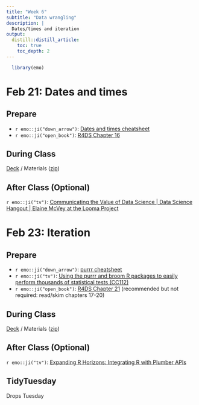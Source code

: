 ```yaml
---
title: "Week 6"
subtitle: "Data wrangling"
description: |
  Dates/times and iteration
output:
  distill::distill_article:
    toc: true
    toc_depth: 2
---
```


```r
  library(emo)
```

# Feb 21: Dates and times

## Prepare

* `r emo::ji("down_arrow")`: [Dates and times cheatsheet](https://raw.githubusercontent.com/rstudio/cheatsheets/main/lubridate.pdf)
* `r emo::ji("open_book")`: [R4DS Chapter 16](https://r4ds.had.co.nz/dates-and-times.html)
  
## During Class

[Deck](https://ericpgreen.github.io/glhlth562/materials/wrangling7/wrangling7_deck.html) / Materials ([zip](https://www.dropbox.com/s/4g06bxw6xm6wj4c/wrangling7.zip?dl=1))

## After Class (Optional)

`r emo::ji("tv")`: [Communicating the Value of Data Science | Data Science Hangout | Elaine McVey at the Looma Project](https://youtu.be/IkqItgPSPro)

# Feb 23: Iteration

## Prepare

* `r emo::ji("down_arrow")`: [purrr cheatsheet](https://raw.githubusercontent.com/rstudio/cheatsheets/main/purrr.pdf)
* `r emo::ji("tv")`: [Using the purrr and broom R packages to easily perform thousands of statistical tests (CC112)](https://www.youtube.com/watch?v=lhst1oc9mKQ)
* `r emo::ji("open_book")`: [R4DS Chapter 21](https://r4ds.had.co.nz/iteration.html) (recommended but not required: read/skim chapters 17-20)

## During Class

[Deck](https://ericpgreen.github.io/glhlth562/materials/wrangling8/wrangling8_deck.html) / Materials ([zip](https://www.dropbox.com/s/cmzvae8tj6je09e/wrangling8.zip?dl=1))

## After Class (Optional)

`r emo::ji("tv")`: [Expanding R Horizons: Integrating R with Plumber APIs](https://www.rstudio.com/resources/webinars/expanding-r-horizons-integrating-r-with-plumber-apis/)

## TidyTuesday

Drops Tuesday

